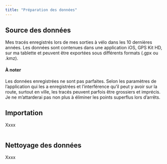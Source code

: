```yaml
---
title: "Préparation des données"
---
```


## Source des données

Mes tracés enregistrés lors de mes sorties à vélo dans les 10 dernières années. Les données sont contenues dans une application iOS, GPS Kit HD, sur ma tablette et peuvent être exportées sous différents formats (.gpx ou .kmz).


<div class="alert alert-dismissible alert-dark">
  <h4 class="alert-heading">À noter</h4>
  <p class="mb-0">Les données enregistrées ne sont pas parfaites. Selon les paramètres de l'application qui les a enregistrées et l'interférence qu'il peut y avoir sur la route, surtout en ville, les tracés peuvent parfois être grossiers et imprécis. Je ne m'attarderai pas non plus à éliminer les points superflus lors d'arrêts.</p>
</div>



## Importation

Xxxx

```r

```

## Nettoyage des données

Xxxx

```r

```

